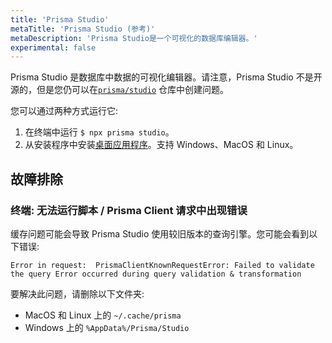 ```yaml
---
title: 'Prisma Studio'
metaTitle: 'Prisma Studio (参考)'
metaDescription: 'Prisma Studio是一个可视化的数据库编辑器。'
experimental: false
---
```


<TopBlock>

Prisma Studio 是数据库中数据的可视化编辑器。请注意，Prisma Studio 不是开源的，但是您仍可以在[`prisma/studio`](https://github.com/prisma/studio) 仓库中创建问题。

您可以通过两种方式运行它:

1. 在终端中运行 `$ npx prisma studio`。
2. 从安装程序中安装[桌面应用程序](https://github.com/prisma/studio/releases)。支持 Windows、MacOS 和 Linux。

</TopBlock>

## 故障排除

### 终端: 无法运行脚本 / Prisma Client 请求中出现错误

缓存问题可能会导致 Prisma Studio 使用较旧版本的查询引擎。您可能会看到以下错误:

```
Error in request:  PrismaClientKnownRequestError: Failed to validate the query Error occurred during query validation & transformation
```

要解决此问题，请删除以下文件夹:

- MacOS 和 Linux 上的 `~/.cache/prisma`
- Windows 上的 `%AppData%/Prisma/Studio`
